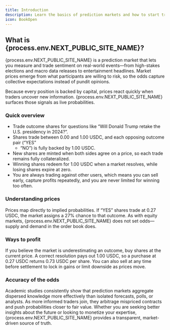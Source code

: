 ```yaml
---
title: Introduction
description: Learn the basics of prediction markets and how to start trading.
icon: BookOpen
---
```


## What is {process.env.NEXT_PUBLIC_SITE_NAME}?

{process.env.NEXT_PUBLIC_SITE_NAME} is a prediction market that lets you measure
and trade sentiment on real-world events—from high-stakes elections and macro
data releases to entertainment headlines. Market prices emerge from what
participants are willing to risk, so the odds capture collective expectations
instead of pundit opinions.

<Callout type="info" title="Signals from skin in the game">
  Because every position is backed by capital, prices react quickly when traders
  uncover new information. {process.env.NEXT_PUBLIC_SITE_NAME} surfaces those
  signals as live probabilities.
</Callout>

### Quick overview

- Trade outcome shares for questions like “Will Donald Trump retake the U.S.
  presidency in 2024?”.
- Shares trade between 0.00 and 1.00 USDC, and each opposing outcome pair (“YES”
  + “NO”) is fully backed by 1.00 USDC.
- New shares are minted when both sides agree on a price, so each trade remains
  fully collateralized.
- Winning shares redeem for 1.00 USDC when a market resolves, while losing
  shares expire at zero.
- You are always trading against other users, which means you can sell early,
  capture profits repeatedly, and you are never limited for winning too often.

### Understanding prices

Prices map directly to implied probabilities. If “YES” shares trade at 0.27
USDC, the market assigns a 27% chance to that outcome. As with equity markets,
{process.env.NEXT_PUBLIC_SITE_NAME} does not set odds—supply and demand in the
order book does.

### Ways to profit

If you believe the market is underestimating an outcome, buy shares at the
current price. A correct resolution pays out 1.00 USDC, so a purchase at 0.27 USDC
returns 0.73 USDC per share. You can also sell at any time before settlement to
lock in gains or limit downside as prices move.

### Accuracy of the odds

Academic studies consistently show that prediction markets aggregate dispersed
knowledge more effectively than isolated forecasts, polls, or analysts. As more
informed traders join, they arbitrage mispriced contracts and push probabilities
closer to fair value. Whether you are seeking better insights about the future or
looking to monetize your expertise, {process.env.NEXT_PUBLIC_SITE_NAME} provides a
transparent, market-driven source of truth.
